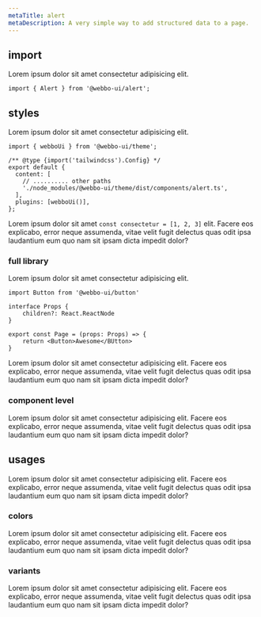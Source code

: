 ```yaml
---
metaTitle: alert
metaDescription: A very simple way to add structured data to a page.
---
```


<DocHeader
  title="alert"
  description="A very simple way to add structured data to a page."
/>

## import

Lorem ipsum dolor sit amet consectetur adipisicing elit.

```tsx
import { Alert } from '@webbo-ui/alert';
```

## styles

Lorem ipsum dolor sit amet consectetur adipisicing elit.

```tsx title="tailwind.config.js" showLineNumbers {7}#inserted
import { webboUi } from '@webbo-ui/theme';

/** @type {import('tailwindcss').Config} */
export default {
  content: [
    // .......... other paths
    './node_modules/@webbo-ui/theme/dist/components/alert.ts',
  ],
  plugins: [webboUi()],
};
```

Lorem ipsum dolor sit amet `const consectetur = [1, 2, 3]` elit. Facere eos explicabo, error neque assumenda, vitae velit fugit delectus quas odit ipsa laudantium eum quo nam sit ipsam dicta impedit dolor?

### full library

Lorem ipsum dolor sit amet consectetur adipisicing elit.

```tsx title="typescript.tsx" showLineNumbers {1,3}
import Button from '@webbo-ui/button'

interface Props {
    children?: React.ReactNode
}

export const Page = (props: Props) => {
    return <Button>Awesome</BUtton>
}
```

Lorem ipsum dolor sit amet consectetur adipisicing elit. Facere eos explicabo, error neque assumenda, vitae velit fugit delectus quas odit ipsa laudantium eum quo nam sit ipsam dicta impedit dolor?

### component level

Lorem ipsum dolor sit amet consectetur adipisicing elit. Facere eos explicabo, error neque assumenda, vitae velit fugit delectus quas odit ipsa laudantium eum quo nam sit ipsam dicta impedit dolor?

## usages

Lorem ipsum dolor sit amet consectetur adipisicing elit. Facere eos explicabo, error neque assumenda, vitae velit fugit delectus quas odit ipsa laudantium eum quo nam sit ipsam dicta impedit dolor?

### colors

Lorem ipsum dolor sit amet consectetur adipisicing elit. Facere eos explicabo, error neque assumenda, vitae velit fugit delectus quas odit ipsa laudantium eum quo nam sit ipsam dicta impedit dolor?

### variants

Lorem ipsum dolor sit amet consectetur adipisicing elit. Facere eos explicabo, error neque assumenda, vitae velit fugit delectus quas odit ipsa laudantium eum quo nam sit ipsam dicta impedit dolor?
